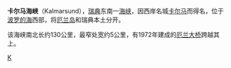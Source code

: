 {{Unreferenced|time=2022-02-11T03:33:41+00:00}}
'''卡尔马海峡'''（Kalmarsund），[[瑞典|瑞典]]东南一[[海峡|海峡]]，因西岸名城[[卡尔马|卡尔马]]而得名，位于[[波罗的海|波罗的海]]西部，将[[厄兰岛|厄兰岛]]和瑞典本土分开。

该海峡南北长约130公里，最窄处宽约5公里，有1972年建成的[[厄兰大桥|厄兰大桥]]跨越其上。

[[Category:瑞典海峽|K]]